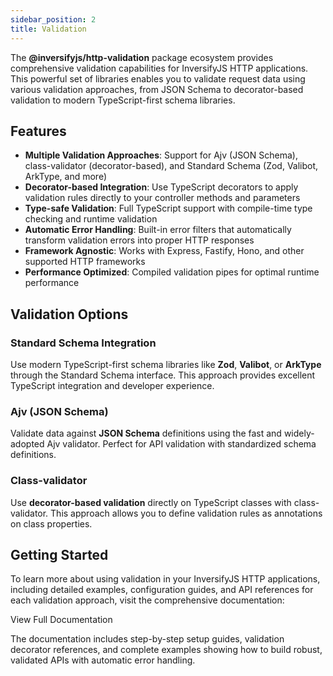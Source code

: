 ```yaml
---
sidebar_position: 2
title: Validation
---
```



The **@inversifyjs/http-validation** package ecosystem provides comprehensive validation capabilities for InversifyJS HTTP applications. This powerful set of libraries enables you to validate request data using various validation approaches, from JSON Schema to decorator-based validation to modern TypeScript-first schema libraries.

## Features

- **Multiple Validation Approaches**: Support for Ajv (JSON Schema), class-validator (decorator-based), and Standard Schema (Zod, Valibot, ArkType, and more)
- **Decorator-based Integration**: Use TypeScript decorators to apply validation rules directly to your controller methods and parameters
- **Type-safe Validation**: Full TypeScript support with compile-time type checking and runtime validation
- **Automatic Error Handling**: Built-in error filters that automatically transform validation errors into proper HTTP responses
- **Framework Agnostic**: Works with Express, Fastify, Hono, and other supported HTTP frameworks
- **Performance Optimized**: Compiled validation pipes for optimal runtime performance

## Validation Options

### Standard Schema Integration
Use modern TypeScript-first schema libraries like **Zod**, **Valibot**, or **ArkType** through the Standard Schema interface. This approach provides excellent TypeScript integration and developer experience.

### Ajv (JSON Schema)
Validate data against **JSON Schema** definitions using the fast and widely-adopted Ajv validator. Perfect for API validation with standardized schema definitions.

### Class-validator
Use **decorator-based validation** directly on TypeScript classes with class-validator. This approach allows you to define validation rules as annotations on class properties.

## Getting Started

To learn more about using validation in your InversifyJS HTTP applications, including detailed examples, configuration guides, and API references for each validation approach, visit the comprehensive documentation:

<DocumentationButton href="https://inversify.io/validation/">
  <span>View Full Documentation</span>
</DocumentationButton>

The documentation includes step-by-step setup guides, validation decorator references, and complete examples showing how to build robust, validated APIs with automatic error handling.
